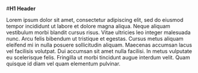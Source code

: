 #**H1 Header**

Lorem ipsum dolor sit amet, consectetur adipiscing elit, sed do eiusmod tempor incididunt ut labore et dolore magna aliqua. Neque aliquam vestibulum morbi blandit cursus risus. Vitae ultricies leo integer malesuada nunc. Arcu felis bibendum ut tristique et egestas. Cursus metus aliquam eleifend mi in nulla posuere sollicitudin aliquam. Maecenas accumsan lacus vel facilisis volutpat. Dui accumsan sit amet nulla facilisi. In metus vulputate eu scelerisque felis. Fringilla ut morbi tincidunt augue interdum velit. Quam quisque id diam vel quam elementum pulvinar.